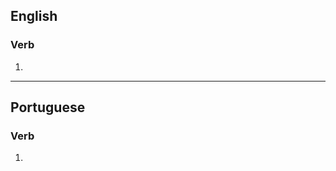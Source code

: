 ==English==

===Verb===
{{head|en|verb form}}

# {{en-third-person singular of|odorize}}

----

==Portuguese==

===Verb===
{{head|pt|verb form}}

# {{pt-verb-form-of|odorizar}}